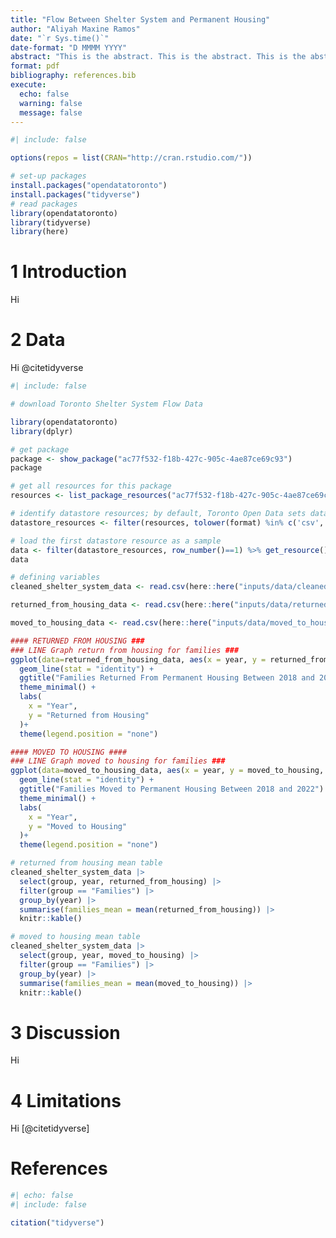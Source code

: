 ```yaml
---
title: "Flow Between Shelter System and Permanent Housing"
author: "Aliyah Maxine Ramos"
date: "`r Sys.time()`"
date-format: "D MMMM YYYY"
abstract: "This is the abstract. This is the abstract. This is the abstract."
format: pdf
bibliography: references.bib
execute:
  echo: false
  warning: false
  message: false
---
```


```r
#| include: false

options(repos = list(CRAN="http://cran.rstudio.com/"))

# set-up packages
install.packages("opendatatoronto")
install.packages("tidyverse")
# read packages
library(opendatatoronto)
library(tidyverse)
library(here)
```

# 1 Introduction

Hi

# 2 Data

Hi @citetidyverse

```r
#| include: false

# download Toronto Shelter System Flow Data

library(opendatatoronto)
library(dplyr)

# get package
package <- show_package("ac77f532-f18b-427c-905c-4ae87ce69c93")
package

# get all resources for this package
resources <- list_package_resources("ac77f532-f18b-427c-905c-4ae87ce69c93")

# identify datastore resources; by default, Toronto Open Data sets datastore resource format to CSV for non-geospatial and GeoJSON for geospatial resources
datastore_resources <- filter(resources, tolower(format) %in% c('csv', 'geojson'))

# load the first datastore resource as a sample
data <- filter(datastore_resources, row_number()==1) %>% get_resource()
data
```

```r
# defining variables
cleaned_shelter_system_data <- read.csv(here::here("inputs/data/cleaned_shelter_system_data.csv"))

returned_from_housing_data <- read.csv(here::here("inputs/data/returned_from_housing_data.csv"))

moved_to_housing_data <- read.csv(here::here("inputs/data/moved_to_housing_data.csv"))
```


```r
#### RETURNED FROM HOUSING ###
### LINE Graph return from housing for families ###
ggplot(data=returned_from_housing_data, aes(x = year, y = returned_from_housing, fill = year)) +
  geom_line(stat = "identity") +
  ggtitle("Families Returned From Permanent Housing Between 2018 and 2022") +
  theme_minimal() +
  labs(
    x = "Year",
    y = "Returned from Housing"
  )+
  theme(legend.position = "none")
```

```r
#### MOVED TO HOUSING ####
### LINE Graph moved to housing for families ###
ggplot(data=moved_to_housing_data, aes(x = year, y = moved_to_housing, fill = year)) +
  geom_line(stat = "identity") +
  ggtitle("Families Moved to Permanent Housing Between 2018 and 2022") +
  theme_minimal() +
  labs(
    x = "Year",
    y = "Moved to Housing"
  )+
  theme(legend.position = "none")
```

```r
# returned from housing mean table
cleaned_shelter_system_data |>
  select(group, year, returned_from_housing) |>
  filter(group == "Families") |>
  group_by(year) |>
  summarise(families_mean = mean(returned_from_housing)) |>
  knitr::kable()
```

```r
# moved to housing mean table
cleaned_shelter_system_data |>
  select(group, year, moved_to_housing) |>
  filter(group == "Families") |>
  group_by(year) |>
  summarise(families_mean = mean(moved_to_housing)) |>
  knitr::kable()
```


# 3 Discussion

Hi

# 4 Limitations

Hi [@citetidyverse]

\newpage

# References

```r
#| echo: false
#| include: false

citation("tidyverse")
```

